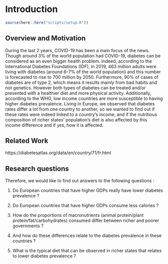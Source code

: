 # Introduction

```r
source(here::here("scripts/setup.R"))
```

## Overview and Motivation

During the last 2 years, COVID-19 has been a main focus of the news. Though around 3% of the world population had COVID-19, diabetes can be considered as an even bigger health problem. Indeed, according to the International Diabetes Foundations (IDF), in 2019, 463 million adults were living with diabetes (around 6-7% of the world population) and this number is forecasted to rise to 700 million by 2050. Furthermore, 90% of cases of diabetes are of type 2, which means it results mainly from bad habits and not genetics. However both types of diabetes can be treated and/or prevented with a healthier diet and more physical activity. Additionally, according to the WHO, low income countries are more susceptible to having higher diabetes prevalence. Living in Europe, we observed that diabetes rates differ a lot from one country to another, so we wanted to find out if these rates were indeed linked to a country’s income, and if the nutritious composition of richer states’ population’s diet is also affected by this income difference and if yes, how it is affected. 

## Related Work

https://diabetesatlas.org/data/en/country/71/fr.html

## Research questions

Therefore, we would like to find out answers to the following questions :

  1. Do European countries that have higher GDPs really have lower diabetes prevalence ?

  2. Do European countries that have higher GDPs consume less calories ?

  3. How do the proportions of macronutrients (animal protein/plant protein/fat/carbohydrates) consumed differ between richer and poorer governments ?

  4. And how do these differences relate to the diabetes prevalence in these countries ?

  5. What is the typical diet that can be observed in richer states that relates to lower diabetes prevalence ?
